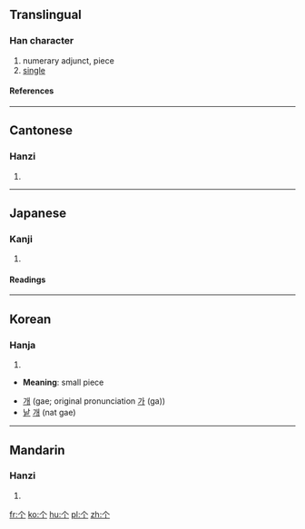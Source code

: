 {{see|個|箇}}<!-- may be replaced by zh-forms -->

==Translingual==
{{stroke order|type=animate}}
===Han character===
{{Han char|rn=2|rad=丨|as=02|sn=3|four=|canj=人中 (OL)}}
# numerary adjunct, piece
# [[single]]
====References====
{{Han ref|kx=0078.230|dkj=00070|dj=0158.030|hdz=10103.010|uh=4E2A|ud=20010}}
----

==Cantonese==
===Hanzi===
{{yue-hanzi|jyut=|y=go3}}
# {{defn|Cantonese}}
----
==Japanese==
===Kanji===
{{ja-kanji|grade=|rs=丨02}}
# {{defn|Japanese}}
====Readings====
{{ja-readings|on=[[か]] (ka), [[こ]] (ko)|kun=[[こ]] (ko), [[ひ]] (hi)}}
----
==Korean==
===Hanja===
{{ko-hanja|hangeul=[[개]]|eumhun=[[낱]] [[개]]|rv=gae, ga|mr=kae, ka|y=kay, ka}}
# {{defn|Korean}}



* '''Meaning''': small piece

* [[개]] (gae; original pronunciation [[가]] (ga))
* [[낱]] [[개]] (nat gae)
----
==Mandarin==
===Hanzi===
{{cmn-hanzi|tra=個|pin=[[gè]] ([[ge4]])|wg=ko<sup>4</sup>}}
# {{defn|Mandarin}}

[[fr:个]]
[[ko:个]]
[[hu:个]]
[[pl:个]]
[[zh:个]]